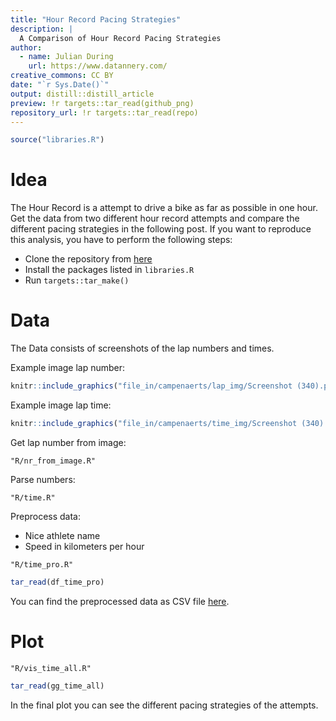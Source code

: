 ```yaml
---
title: "Hour Record Pacing Strategies"
description: |
  A Comparison of Hour Record Pacing Strategies
author:
  - name: Julian During 
    url: https://www.datannery.com/
creative_commons: CC BY
date: "`r Sys.Date()`"
output: distill::distill_article
preview: !r targets::tar_read(github_png)
repository_url: !r targets::tar_read(repo)
---
```


```r
source("libraries.R")
```

# Idea

The Hour Record is a attempt to drive a bike as far as possible in one hour.
Get the data from two different hour record attempts and compare the different
pacing strategies in the following post. If you want to reproduce this analysis,
you have to perform the following steps:

* Clone the repository from [here](`r tar_read(repo)`)
* Install the packages listed in `libraries.R`
* Run `targets::tar_make()`

# Data

The Data consists of screenshots of the lap numbers and times.

Example image lap number:

```r
knitr::include_graphics("file_in/campenaerts/lap_img/Screenshot (340).png")
```

Example image lap time:

```r
knitr::include_graphics("file_in/campenaerts/time_img/Screenshot (340).png")
```

Get lap number from image:

```embed
"R/nr_from_image.R"
```

Parse numbers:

```embed
"R/time.R"
```

Preprocess data:

* Nice athlete name
* Speed in kilometers per hour

```embed
"R/time_pro.R"
```


```r
tar_read(df_time_pro)
```

You can find the preprocessed data as CSV file [here](`r tar_read(csv_url)`).

# Plot

```embed
"R/vis_time_all.R"
```

```r
tar_read(gg_time_all)
```

In the final plot you can see the different pacing strategies of the attempts.